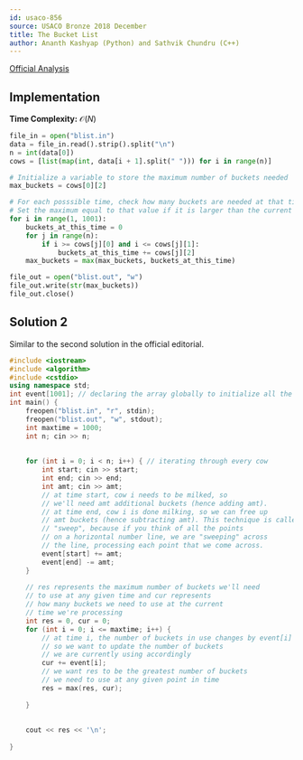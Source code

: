 ```yaml
---
id: usaco-856
source: USACO Bronze 2018 December
title: The Bucket List
author: Ananth Kashyap (Python) and Sathvik Chundru (C++)
---
```


[Official Analysis](http://www.usaco.org/current/data/sol_blist_bronze_dec18.html)

## Implementation

**Time Complexity:** $\mathcal{O}(N)$

<LanguageSection>

<PySection>

```python
file_in = open("blist.in")
data = file_in.read().strip().split("\n")
n = int(data[0])
cows = [list(map(int, data[i + 1].split(" "))) for i in range(n)]

# Initialize a variable to store the maximum number of buckets needed
max_buckets = cows[0][2]

# For each posssible time, check how many buckets are needed at that time
# Set the maximum equal to that value if it is larger than the current maximum
for i in range(1, 1001):
	buckets_at_this_time = 0
	for j in range(n):
		if i >= cows[j][0] and i <= cows[j][1]:
			buckets_at_this_time += cows[j][2]
	max_buckets = max(max_buckets, buckets_at_this_time)

file_out = open("blist.out", "w")
file_out.write(str(max_buckets))
file_out.close()
```

</PySection>

</LanguageSection>

## Solution 2

Similar to the second solution in the official editorial. 

<LanguageSection>

<CPPSection>

```cpp
#include <iostream>
#include <algorithm>  
#include <cstdio>
using namespace std;
int event[1001]; // declaring the array globally to initialize all the elements to 0
int main() {
	freopen("blist.in", "r", stdin);
	freopen("blist.out", "w", stdout); 
	int maxtime = 1000;
	int n; cin >> n;
		
		
	for (int i = 0; i < n; i++) { // iterating through every cow
		int start; cin >> start; 
		int end; cin >> end;
		int amt; cin >> amt;
		// at time start, cow i needs to be milked, so 
		// we'll need amt additional buckets (hence adding amt). 
		// at time end, cow i is done milking, so we can free up 
		// amt buckets (hence subtracting amt). This technique is called a 
		// "sweep", because if you think of all the points
		// on a horizontal number line, we are "sweeping" across 
		// the line, processing each point that we come across.
		event[start] += amt;
		event[end] -= amt; 
	}
		
	// res represents the maximum number of buckets we'll need 
	// to use at any given time and cur represents 
	// how many buckets we need to use at the current 
	// time we're processing
	int res = 0, cur = 0;
	for (int i = 0; i <= maxtime; i++) {
		// at time i, the number of buckets in use changes by event[i]
		// so we want to update the number of buckets 
		// we are currently using accordingly
		cur += event[i];
		// we want res to be the greatest number of buckets 
		// we need to use at any given point in time
		res = max(res, cur); 
		
	}
	
	
	cout << res << '\n'; 
	
}
```

</CPPSection>

</LanguageSection> 
